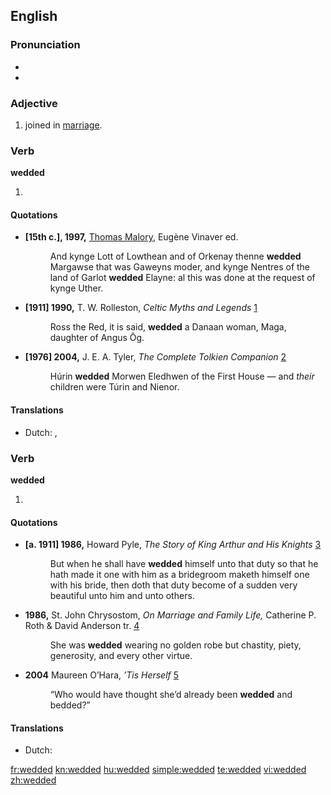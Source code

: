 ==English==

===Pronunciation===
* {{IPA|/'wɛdəd/}}
* {{audio|En-us-wedded.ogg|Audio (US)}}

===Adjective===
{{infl|en|adjective}}

# {{context|of a couple}} joined in [[marriage]].

===Verb===
'''wedded'''

# {{simple past of|[[wed]]}}

====Quotations====
* '''[15th c.], 1997,''' [[w:Thomas Malory|Thomas Malory]], Eugène Vinaver ed.
*: And kynge Lott of Lowthean and of Orkenay thenne '''wedded''' Margawse that was Gaweyns moder, and kynge Nentres of the land of Garlot '''wedded''' Elayne: al this was done at the request of kynge Uther.
* '''[1911] 1990,''' T. W. Rolleston, ''Celtic Myths and Legends'' [http://books.google.com/books?hl=en&id=OcbAOkX1uRYC&pg=PA181&lpg=PA181&sig=55jgL7lmh-RoSHLCFwUE9Ak9TTM]
*: Ross the Red, it is said, '''wedded''' a Danaan woman, Maga, daughter of Angus Ōg.
* '''[1976] 2004,''' J. E. A. Tyler, ''The Complete Tolkien Companion'' [http://books.google.com/books?hl=en&id=lII4lt_MAmQC&pg=PA328&lpg=PA328&sig=1Xrj5Ba8WNVeXzclh60oQtpM3lE]
*: Húrin '''wedded''' Morwen Eledhwen of the First House — and ''their'' children were Túrin and Nienor.

====Translations====
* Dutch: {{t-|nl|huwde}}, {{t-|nl|huwden}}

===Verb===
'''wedded'''

# {{past participle of|[[wed]]}}

====Quotations====
* '''[a. 1911] 1986,''' Howard Pyle, ''The Story of King Arthur and His Knights'' [http://books.google.com/books?hl=en&id=vALiAcRyBcwC&pg=PA380&lpg=PA380&sig=hOThAAm-raql5gJhpMZzbU1P-T8]
*: But when he shall have '''wedded''' himself unto that duty so that he hath made it one with him as a bridegroom maketh himself one with his bride, then doth that duty become of a sudden very beautiful unto him and unto others.
* '''1986,''' St. John Chrysostom, ''On Marriage and Family Life,'' Catherine P. Roth & David Anderson tr. [http://books.google.com/books?hl=en&id=hbMtKk-kiLMC&pg=PA112&lpg=PA112&sig=GVHA-ol3fLhiSzro9HX7X4Rs4hE]
*: She was '''wedded''' wearing no golden robe but chastity, piety, generosity, and every other virtue.
* '''2004''' Maureen O’Hara, ''’Tis Herself'' [http://books.google.com/books?hl=en&id=_xBMo-UNCgMC&pg=PA36&lpg=PA36&sig=NfvJnZ59cPHM1_x5_61cDx1BVjg]
*: “Who would have thought she’d already been '''wedded''' and bedded?”

====Translations====
* Dutch: {{t+|nl|gehuwd}}

[[fr:wedded]]
[[kn:wedded]]
[[hu:wedded]]
[[simple:wedded]]
[[te:wedded]]
[[vi:wedded]]
[[zh:wedded]]